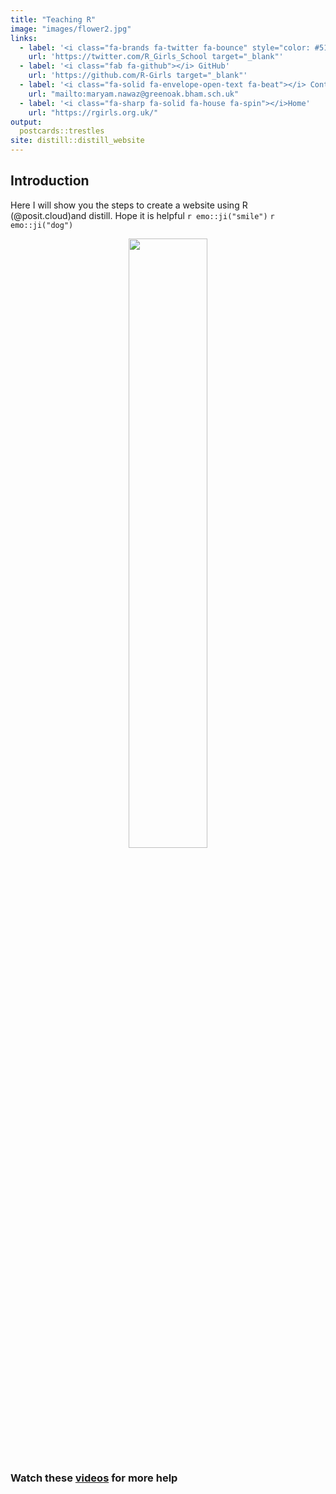 ```yaml
---
title: "Teaching R"
image: "images/flower2.jpg"
links:
  - label: '<i class="fa-brands fa-twitter fa-bounce" style="color: #511f33;"></i> Twitter'
    url: 'https://twitter.com/R_Girls_School target="_blank"'
  - label: '<i class="fab fa-github"></i> GitHub'
    url: 'https://github.com/R-Girls target="_blank"'
  - label: '<i class="fa-solid fa-envelope-open-text fa-beat"></i> Contact Us'
    url: "mailto:maryam.nawaz@greenoak.bham.sch.uk"
  - label: '<i class="fa-sharp fa-solid fa-house fa-spin"></i>Home'
    url: "https://rgirls.org.uk/"
output:
  postcards::trestles
site: distill::distill_website
---
```

 
## Introduction

Here I will show you the steps to create a website using R (@posit.cloud)and distill. Hope it is helpful `r emo::ji("smile")` `r emo::ji("dog")`

<center>

![](images/cat.jpg){width=50%}

</center>

### Watch these [videos](https://www.youtube.com/watch?v=NLU05CopNzU1) for more help


